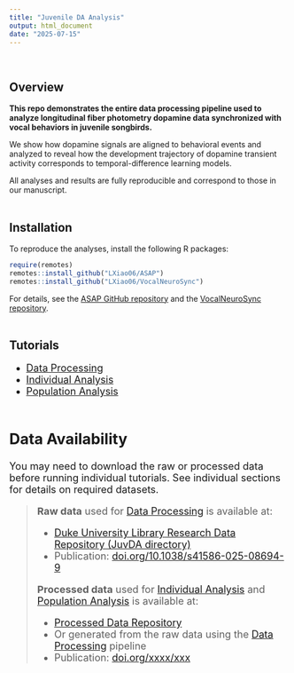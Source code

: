 ```yaml
---
title: "Juvenile DA Analysis"
output: html_document
date: "2025-07-15"
---
```

\

Overview
------
**This repo demonstrates the entire data processing pipeline used to analyze longitudinal fiber photometry dopamine data synchronized with vocal behaviors in juvenile songbirds.**

We show how dopamine signals are aligned to behavioral events and analyzed to reveal how the development trajectory of dopamine transient activity corresponds to temporal-difference learning models.

All analyses and results are fully reproducible and correspond to those in our manuscript.
\
\

Installation
------
To reproduce the analyses, install the following R packages:
```r
require(remotes)
remotes::install_github("LXiao06/ASAP")
remotes::install_github("LXiao06/VocalNeuroSync")
```
For details, see the [ASAP GitHub repository](https://github.com/LXiao06/ASAP) and the [VocalNeuroSync repository](https://github.com/LXiao06/VocalNeuroSync).
\
\

Tutorials
------
<div style="font-size: 18px;">

- [Data Processing](data_processing.html)
- [Individual Analysis](invidividual_analysis.html)
- [Population Analysis](populaiton_analysis.html)
\
\

Data Availability
------
You may need to download the raw or processed data before running individual tutorials. See individual sections for details on required datasets.

>  **Raw data** used for [Data Processing](data_processing.html) is available at:
>
>  - [Duke University Library Research Data Repository (JuvDA directory)](https://doi.org/10.7924/r4s186852)
>  - Publication: [doi.org/10.1038/s41586-025-08694-9](https://doi.org/10.1038/s41586-025-08694-9)
>
>  **Processed data** used for [Individual Analysis](invidividual_analysis.html) and [Population Analysis](populaiton_analysis.html) is available at:
>
>  - [Processed Data Repository](link-to-processed-data-repo)
>  - Or generated from the raw data using the [Data Processing](data_processing.html) pipeline
>  - Publication: [doi.org/xxxx/xxx](link-to-manuscript)
